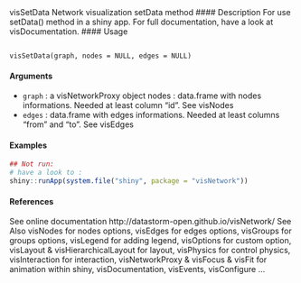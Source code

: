 
visSetData Network visualization setData method
#### Description
For use setData() method in a shiny app. For full documentation, have a look at visDocumentation.
#### Usage
<pre><code>
visSetData(graph, nodes = NULL, edges = NULL)
</code></pre>
#### Arguments
* ``graph`` : a visNetworkProxy object
nodes : data.frame with nodes informations. Needed at least column "id". See visNodes
* ``edges`` :  data.frame with edges informations. Needed at least columns "from" and "to".
See visEdges

#### Examples
```r
## Not run:
# have a look to :
shiny::runApp(system.file("shiny", package = "visNetwork"))
```

#### References
See online documentation http://datastorm-open.github.io/visNetwork/
See Also
visNodes for nodes options, visEdges for edges options, visGroups for groups options, visLegend
for adding legend, visOptions for custom option, visLayout & visHierarchicalLayout for layout,
visPhysics for control physics, visInteraction for interaction, visNetworkProxy & visFocus & visFit
for animation within shiny, visDocumentation, visEvents, visConfigure ...
